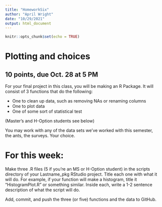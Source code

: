 ```yaml
---
title: "HomeworkSix"
author: "April Wright"
date: "10/29/2021"
output: html_document
---
```


```r
knitr::opts_chunk$set(echo = TRUE)
```

# Plotting and choices

## 10 points, due Oct. 28 at 5 PM

For your final project in this class, you will be making an R Package. It will consist of 3 functions that do the following:

+ One to clean up data, such as removing NAs or renaming columns
+ One to plot data
+ One of some sort of statistical test

(Master's and H-Option students see below)

You may work with any of the data sets we've worked with this semester, the ants, the surveys. Your choice.

# For this week:

Make three .R files (5 if you're an MS or H-Option student) in the scripts directory of your Lastname_pkg RStudio project. Title each one with what it will do. For example, if your function will make a histogram, title it "HistogramPlot.R" or something similar. Inside each, write a 1-2 sentence description of what the script will do.

Add, commit, and push the three (or five) functions and the data to GitHub.


